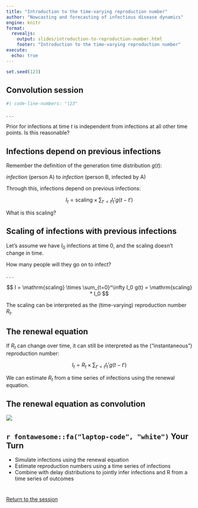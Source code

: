 ```yaml
---
title: "Introduction to the time-varying reproduction number"
author: "Nowcasting and forecasting of infectious disease dynamics"
engine: knitr
format:
  revealjs:
    output: slides/introduction-to-reproduction-number.html
    footer: "Introduction to the time-varying reproduction number"
execute:
  echo: true
---
```


```r
set.seed(123)
```

## Convolution session {.smaller}

```stan
#| code-line-numbers: "|23"
```

. . .

Prior for infections at time $t$ is independent from infections at all other time points.
Is this reasonable?

## Infections depend on previous infections

Remember the definition of the generation time distribution $g(t)$:

*infection* (person A) to *infection* (person B, infected by A)

Through this, infections depend on previous infections:

$$
I_t = \mathrm{scaling} \times \sum_{t' < t} I_t' g(t - t')
$$

What is this scaling?

## Scaling of infections with previous infections

Let's assume we have $I_0$ infections at time 0, and the scaling doesn't change in time.

How many people will they go on to infect?

. . .

$$
I = \mathrm{scaling} \times \sum_{t=0}^\infty I_0 g(t) = \mathrm{scaling} * I_0
$$

The scaling can be interpreted as the (time-varying) reproduction number $R_t$.

## The renewal equation

If $R_t$ can change over time, it can still be interpreted as the ("instantaneous") reproduction number:

$$
I_t = R_t \times \sum_{t' < t} I_t' g(t - t')
$$

We can estimate $R_t$ from a time series of infections using the renewal equation.

## The renewal equation as convolution

![](figures/r_convolution_sketch.png)

## `r fontawesome::fa("laptop-code", "white")` Your Turn {background-color="#447099" transition="fade-in"}

-   Simulate infections using the renewal equation
-   Estimate reproduction numbers using a time series of infections
-   Combine with delay distributions to jointly infer infections and R from a time series of outcomes

#

[Return to the session](../R-estimation-and-the-renewal-equation)
